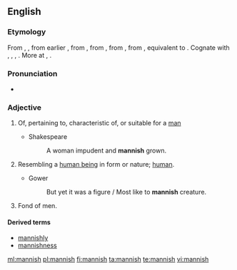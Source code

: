 ==English==

===Etymology===
From {{etyl|enm|en}} {{term|mannisshe|lang=enm}}, {{term|mannysh|lang=enm}}, from earlier {{term|mennish||human", also "humanity, mankind|lang=enm}}, from {{etyl|ang|en}} {{term|mennisc||human, natural, humane", also "mankind, humnan race|lang=ang}}, from {{etyl|gem-pro|en}} {{term/t|gem-pro|*manniskaz||human, humanity}}, from {{etyl|gem-pro|en}} {{term/t|gem-pro|*mann-||man, human, person}}, from {{etyl|ine-pro|en}} {{term/t|ine-pro|*mAnw-||man}}, equivalent to {{suffix|man|ish}}. Cognate with {{etyl|nl|-}} {{term|mens||human|lang=osx}}, {{etyl|de|-}} {{term|Mensch||human being|lang=goh}}, {{etyl|da|-}} {{term|mennesk||human|lang=non}}, {{etyl|is|-}} {{term|manneskju||person, human being|lang=is}}. More at {{l|en|man}}, {{l|en|mennish}}.

===Pronunciation===
* {{rhymes|ænɪʃ}}

===Adjective===
{{en-adj}}

# Of, pertaining to, characteristic of, or suitable for a [[man]]
#: {{rfquotek|Chaucer}}
#* Shakespeare
#*: A woman impudent and '''mannish''' grown.
# {{context|obsolete|lang=en}} Resembling a [[human being]] in form or nature; [[human]].
#: {{rfquotek|Chaucer}}
#* Gower
#*: But yet it was a figure / Most like to '''mannish''' creature.
# {{context|obsolete|of a woman|lang=en}} Fond of men.
#: {{rfquotek|Chaucer}}

====Derived terms====
* [[mannishly]]
* [[mannishness]]

[[ml:mannish]]
[[pl:mannish]]
[[fi:mannish]]
[[ta:mannish]]
[[te:mannish]]
[[vi:mannish]]